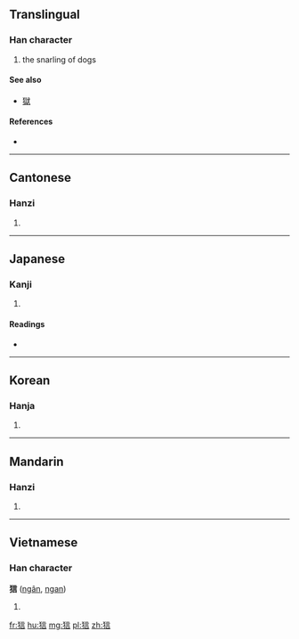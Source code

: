 ==Translingual==

===Han character===
{{Han char|rn=94|rad=犬|as=07|sn=10|canj=KHYMR|four=40261|ids=⿰犭言}}

# the snarling of dogs

====See also====
* [[獄]] <!-- two dogs growling, jail -->

====References====
* {{Han ref|kx=0711.320|dkj=20430|dj=1124.010|hdz=21350.040|uh=72FA|ud=29434|bh=D2A4|bd=53924}}

----

==Cantonese==

===Hanzi===
{{yue-hanzi|jyut=|y=ngan4}}

# {{defn|lang=yue|sort=犬07}}

----

==Japanese==

===Kanji===
{{ja-kanji|grade=|rs=犬07}}

# {{defn|lang=ja|sort=犬07}}

====Readings====
* {{ja-readings|on=[[げん]] (gen), [[ごん]] (gon)|kun=}}

----

==Korean==

===Hanja===
{{ko-hanja|hangeul=은|eumhun=|rv=eun|mr=ŭn|y=un}}

# {{defn|lang=ko|sort=犬07}}

----

==Mandarin==

===Hanzi===
{{cmn-hanzi|pin=[[yín]] ([[yin2]])|wg=yin<sup>2</sup>}}

# {{defn|lang=cmn|sort=犬07}}

----

==Vietnamese==

===Han character===
'''狺''' ([[ngân]], [[ngan]])

# {{defn|lang=vi}}

[[fr:狺]]
[[hu:狺]]
[[mg:狺]]
[[pl:狺]]
[[zh:狺]]
